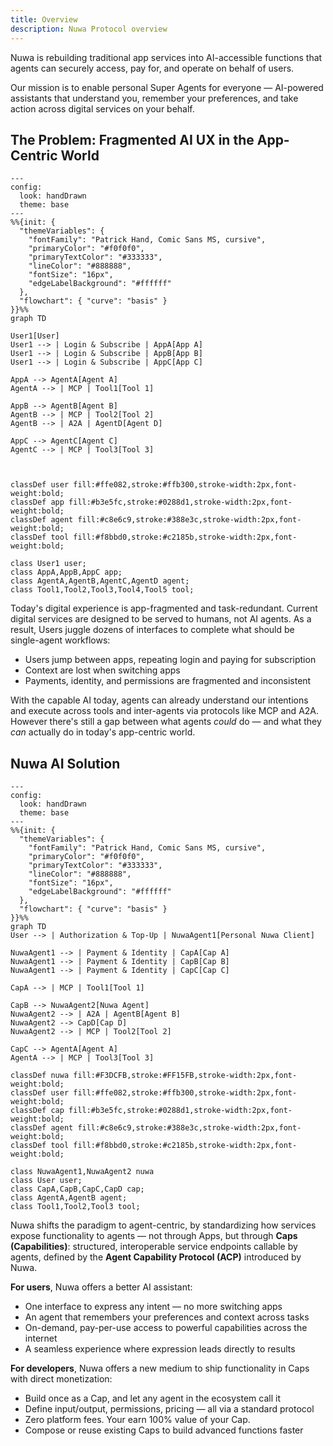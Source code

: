 ```yaml
---
title: Overview
description: Nuwa Protocol overview
---
```


Nuwa is rebuilding traditional app services into AI-accessible functions that agents can securely access, pay for, and operate on behalf of users.

Our mission is to enable personal Super Agents for everyone — AI-powered assistants that understand you, remember your preferences, and take action across digital services on your behalf.

## The Problem: Fragmented AI UX in the App-Centric World


```mermaid
---
config:
  look: handDrawn
  theme: base
---
%%{init: {
  "themeVariables": {
    "fontFamily": "Patrick Hand, Comic Sans MS, cursive",
    "primaryColor": "#f0f0f0",
    "primaryTextColor": "#333333",
    "lineColor": "#888888",
    "fontSize": "16px",
    "edgeLabelBackground": "#ffffff"
  },
  "flowchart": { "curve": "basis" }
}}%%
graph TD

User1[User]
User1 --> | Login & Subscribe | AppA[App A]
User1 --> | Login & Subscribe | AppB[App B]
User1 --> | Login & Subscribe | AppC[App C]

AppA --> AgentA[Agent A]
AgentA --> | MCP | Tool1[Tool 1]

AppB --> AgentB[Agent B]
AgentB --> | MCP | Tool2[Tool 2]
AgentB --> | A2A | AgentD[Agent D]

AppC --> AgentC[Agent C]
AgentC --> | MCP | Tool3[Tool 3]



classDef user fill:#ffe082,stroke:#ffb300,stroke-width:2px,font-weight:bold;
classDef app fill:#b3e5fc,stroke:#0288d1,stroke-width:2px,font-weight:bold;
classDef agent fill:#c8e6c9,stroke:#388e3c,stroke-width:2px,font-weight:bold;
classDef tool fill:#f8bbd0,stroke:#c2185b,stroke-width:2px,font-weight:bold;

class User1 user;
class AppA,AppB,AppC app;
class AgentA,AgentB,AgentC,AgentD agent;
class Tool1,Tool2,Tool3,Tool4,Tool5 tool;

```



Today's digital experience is app-fragmented and task-redundant. Current digital services are designed to be served to humans, not AI agents. As a result, Users juggle dozens of interfaces to complete what should be single-agent workflows:

- Users jump between apps, repeating login and paying for subscription
- Context are lost when switching apps
- Payments, identity, and permissions are fragmented and inconsistent

With the capable AI today, agents can already understand our intentions and execute across tools and inter-agents via protocols like MCP and A2A. However there's still a gap between what agents _could_ do — and what they _can_ actually do in today's app-centric world.

## Nuwa AI Solution


```mermaid
---
config:
  look: handDrawn
  theme: base
---
%%{init: {
  "themeVariables": {
    "fontFamily": "Patrick Hand, Comic Sans MS, cursive",
    "primaryColor": "#f0f0f0",
    "primaryTextColor": "#333333",
    "lineColor": "#888888",
    "fontSize": "16px",
    "edgeLabelBackground": "#ffffff"
  },
  "flowchart": { "curve": "basis" }
}}%%
graph TD
User --> | Authorization & Top-Up | NuwaAgent1[Personal Nuwa Client]

NuwaAgent1 --> | Payment & Identity | CapA[Cap A]
NuwaAgent1 --> | Payment & Identity | CapB[Cap B]
NuwaAgent1 --> | Payment & Identity | CapC[Cap C]

CapA --> | MCP | Tool1[Tool 1]

CapB --> NuwaAgent2[Nuwa Agent]
NuwaAgent2 --> | A2A | AgentB[Agent B]
NuwaAgent2 --> CapD[Cap D]
NuwaAgent2 --> | MCP | Tool2[Tool 2]

CapC --> AgentA[Agent A]
AgentA --> | MCP | Tool3[Tool 3]

classDef nuwa fill:#F3DCFB,stroke:#FF15FB,stroke-width:2px,font-weight:bold;
classDef user fill:#ffe082,stroke:#ffb300,stroke-width:2px,font-weight:bold;
classDef cap fill:#b3e5fc,stroke:#0288d1,stroke-width:2px,font-weight:bold;
classDef agent fill:#c8e6c9,stroke:#388e3c,stroke-width:2px,font-weight:bold;
classDef tool fill:#f8bbd0,stroke:#c2185b,stroke-width:2px,font-weight:bold;

class NuwaAgent1,NuwaAgent2 nuwa
class User user;
class CapA,CapB,CapC,CapD cap;
class AgentA,AgentB agent;
class Tool1,Tool2,Tool3 tool;

```

Nuwa shifts the paradigm to agent-centric, by standardizing how services expose functionality to agents — not through Apps, but through **Caps (Capabilities)**: structured, interoperable service endpoints callable by agents, defined by the **Agent Capability Protocol (ACP)** introduced by Nuwa.

**For users**, Nuwa offers a better AI assistant:

- One interface to express any intent — no more switching apps
- An agent that remembers your preferences and context across tasks
- On-demand, pay-per-use access to powerful capabilities across the internet
- A seamless experience where expression leads directly to results

**For developers**, Nuwa offers a new medium to ship functionality in Caps with direct monetization:

- Build once as a Cap, and let any agent in the ecosystem call it
- Define input/output, permissions, pricing — all via a standard protocol
- Zero platform fees. Your earn 100% value of your Cap.
- Compose or reuse existing Caps to build advanced functions faster

